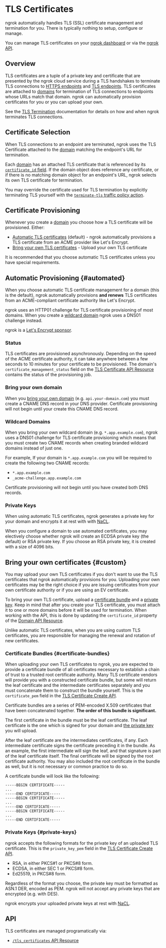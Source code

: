 # TLS Certificates

ngrok automatically handles TLS (SSL) certificate management and termination
for you. There is typically nothing to setup, configure or manage.

You can manage TLS certificates on your [ngrok
dashboard](https://dashboard.ngrok.com/tls-certs) or via the [ngrok API](#api).

## Overview

TLS certificates are a tuple of a private key and certificate that are
presented by the ngrok cloud service during a TLS handshakes to terminate TLS
connections to [HTTPS endpoints](/universal-gateway/http) and [TLS
endpoints](/universal-gateway/tls). TLS certificates are attached to
[domains](/universal-gateway/domains/what-are-domains/) for termination of TLS connections to
endpoints whose URLs match that domain. ngrok can automatically provision
certificates for you or you can upload your own.

See the [TLS Termination](/universal-gateway/tls-termination/)
documentation for details on how and when ngrok terminates TLS connections.

## Certificate Selection

When TLS connections to an endpoint are terminated, ngrok uses the TLS
Certificate attached to the [domain](/universal-gateway/domains/what-are-domains) matching the
endpoint's URL for termination.

Each [domain](/universal-gateway/domains/what-are-domains/) has an attached TLS certificate that is referenced by its [`certificate_id` field](/api/resources/reserved-domains). If the domain object does reference any certificate, or if there is no matching domain object for an endpoint's URL, ngrok selects its own TLS certificate for
termination.

You may override the certificate used for TLS termination by explicitly
terminating TLS yourself with the [`terminate-tls` traffic policy
action](/traffic-policy/actions/terminate-tls/).

## Certificate Provisioning

Whenever you create a [domain](/universal-gateway/domains/what-are-domains/) you choose how
a TLS certificate will be provisioned. Either:

- [Automatic TLS certificates](#automated) (default) - ngrok automatically
  provisions a TLS certificate from an ACME provider like Let's Encrypt.
- [Bring your own TLS certificates](#custom) - Upload your own TLS certificate

It is recommended that you choose automatic TLS certificates unless you have
special requirements.

## Automatic Provisioning {#automated}

When you choose automatic TLS certificate management for a domain (this is the
default), ngrok automatically provisions **and renews** TLS certificates from
an ACME-compliant certificate authority like Let's Encrypt.

ngrok uses an HTTP01 challenge for TLS certificate provisioning of most
domains. When you create a [wildcard domain](#wildcard-domains) ngrok uses a
DNS01 challenge instead.

ngrok is a [Let's Encrypt sponsor](https://letsencrypt.org/sponsors/).

### Status

TLS certificates are provisioned asynchronously. Depending on the speed of the
ACME certificate authority, it can take anywhere between a few seconds to 10
minutes for your certificate to be provisioned. The domain's
`certificate_management_status` field on the [TLS Certificate API
Resource](/api/resources/tls-certificates/) contains the status of the
provisioning job.

### Bring your own domain

When you [bring your own domain](/universal-gateway/how-do-i-use-my-own-domain)
(e.g. `api.your-domain.com`) you must create a CNAME DNS record in your DNS
provider. Certificate provisioning will not begin until your create this CNAME
DNS record.

### Wildcard Domains

When you bring your own wildcard domain (e.g. `*.app.example.com`), ngrok uses
a DNS01 challenge for TLS certificate provisioning which means that you must
create two CNAME records when creating branded wildcard domains instead of just
one.

For example, If your domain is `*.app.example.com` you will be required to create the
following two CNAME records:

- `*.app.example.com`
- `_acme-challenge.app.example.com`

Certificate provisioning will not begin until you have created both DNS
records.

### Private Keys

When using automatic TLS certificates, ngrok generates a private key for your
domain and encrypts it at rest with with [NaCL](https://nacl.cr.yp.to/).

When you configure a domain to use automated certificates, you may electively
choose whether ngrok will create an ECDSA private key (the default) or RSA
private key. If you choose an RSA private key, it is created with a size of
4096 bits.

## Bring your own certificates {#custom}

You may upload your own TLS certificates if you don't want to use the TLS
certificates that ngrok automatically provisions for you. Uploading your own
certificates may be the right choice if you are issuing certificates from your
own certificate authority or if you are using an EV certificate.

To bring your own TLS certificate, upload a [certificate
bundle](#certificate-bundles) and a [private key](#private-keys). Keep in mind
that after you create your TLS certificate, you must attach it to one or more
domains before it will be used for termination. When working with the API, this
is done by updating the `certificate_id` property of the [Domain API
Resource](/api/resources/reserved-domains).

Unlike automatic TLS certificates, when you are using custom TLS certificates,
you are responsible for managing the renewal and rotation of new certificates.

### Certificate Bundles {#certificate-bundles}

When uploading your own TLS certificates to ngrok, you are expected to provide
a certificate bundle of all certificates necessary to establish a chain of
trust to a trusted root certificate authority. Many TLS certificate vendors
will provide you with a constructed certificate bundle, but some will return
the leaf certificate and the intermediate certificates separately and you must
concatenate them to construct the bundle yourself. This is the
`certificate_pem` field in the [TLS Certificate Create
API](/api/resources/tls-certificates/).

Certificate bundles are a series of PEM-encoded X.509 certificates that have
been concatenated together. **The order of this bundle is significant.**

The first certificate in the bundle must be the leaf certificate. The leaf
certificate is the one which is signed for your domain and [the private
key](#private-keys) you will upload.

After the leaf certificate are the intermediates certificates, if any. Each
intermediate certificate signs the certificate preceding it in the bundle. As
an example, the first intermediate will sign the leaf, and that signature is
part of the leaf certificate itself. The final certificate will be signed by
the root certificate authority. You may also included the root certificate in
the bundle as well, but it is not necessary or common practice to do so.

A certificate bundle will look like the following:

```pem
-----BEGIN CERTIFICATE-----
...
-----END CERTIFICATE-----
-----BEGIN CERTIFICATE-----
...
-----END CERTIFICATE-----
-----BEGIN CERTIFICATE-----
...
-----END CERTIFICATE-----
```

### Private Keys {#private-keys}

ngrok accepts the following formats for the private key of an uploaded TLS
certificate. This is the `private_key_pem` field in the [TLS Certificate Create
API](/api/resources/tls-certificates/).

- RSA, in either PKCS#1 or PKCS#8 form.
- ECDSA, in either SEC 1 or PKCS#8 form.
- Ed25519, in PKCS#8 form.

Regardless of the format you choose, the private key must be formatted as ASN.1
DER, encoded as PEM. ngrok will not accept any private keys that are encrypted
(e.g. with DES).

ngrok encrypts your uploaded private keys at rest with
[NaCL](https://nacl.cr.yp.to/).

## API

TLS certificates are managed programatically via:

- [`/tls_certificates` API Resource](/api/resources/tls-certificates/)

